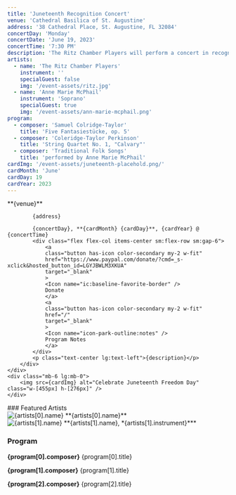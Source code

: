 ```yaml
---
title: 'Juneteenth Recognition Concert'
venue: 'Cathedral Basilica of St. Augustine'
address: '38 Cathedral Place, St. Augustine, FL 32084'
concertDay: 'Monday'
concertDate: 'June 19, 2023'
concertTime: '7:30 PM'
description: 'The Ritz Chamber Players will perform a concert in recognition of Juneteenth. The concert will feature music by African American composers. Our special guest for the night will be Ann Marie McPhail, soprano.'
artists:
  - name: 'The Ritz Chamber Players'
    instrument: ''
    specialGuest: false
    img: '/event-assets/ritz.jpg'
  - name: 'Anne Marie McPhail'
    instrument: 'Soprano'
    specialGuest: true
    img: '/event-assets/ann-marie-mcphail.png'
program:
  - composer: 'Samuel Colridge-Taylor'
    title: 'Five Fantasiestücke, op. 5'
  - composer: 'Coleridge-Taylor Perkinson'
    title: 'String Quartet No. 1, "Calvary"'
  - composer: 'Traditional Folk Songs'
    title: 'performed by Anne Marie McPhail'
cardImg: '/event-assets/juneteenth-placehold.png/'
cardMonth: 'June'
cardDay: 19
cardYear: 2023 
---
```


<div class="flex flex-col-reverse items-center lg:flex-row justify-between">
    <div>
        <div class="flex flex-col gap-4 max-w-[665px] items-center lg:items-start text-center sm:text-left">
            **{venue}**
            
            {address}

            {concertDay}, **{cardMonth} {cardDay}**, {cardYear} @ {concertTime}
            <div class="flex flex-col items-center sm:flex-row sm:gap-6">
                <a
                class="button has-icon color-secondary my-2 w-fit"
                href="https://www.paypal.com/donate/?cmd=_s-xclick&hosted_button_id=LGYJBWLM3XKUA"
                target="_blank"
                >
                <Icon name="ic:baseline-favorite-border" />
                Donate
                </a>
                <a
                class="button has-icon color-secondary my-2 w-fit"
                href="/"
                target="_blank"
                >
                <Icon name="icon-park-outline:notes" />
                Program Notes
                </a>
            </div>
            <p class="text-center lg:text-left">{description}</p>
        </div>
    </div>
    <div class="mb-6 lg:mb-0">
        <img src={cardImg} alt="Celebrate Juneteenth Freedom Day" class="w-[455px] h-[276px]" />
    </div>

</div>

<div class="flex flex-col items-center lg:items-start lg:flex-row custom:justify-center custom:gap-5 post-custom:justify-between post-custom:gap-0 py-8 border-b-2 border-neutral-900 dark:border-neutral-300 mb-10 lg:mb-12">
    <div class="flex flex-col text-center lg:text-left">
        ### Featured Artists
        <div class="flex flex-col items-center sm:items-start sm:flex-row gap-10 my-4">
            <div>
                <img src={artists[0].img} alt={artists[0].name} class="w-[300px] h-[300px]" />
                **{artists[0].name}**
            </div>
            <div>
                <img src={artists[1].img} alt={artists[1].name} class="w-[200px] h-[300px] pl-7 lg:pl-0" />
                **{artists[1].name}, *{artists[1].instrument}***
            </div>
        </div>
    </div>
    <div class="flex flex-col sm:text-center lg:text-left pt-6 lg:pt-0">
        <h3 class="text-center xl:text-left">Program</h3>
        <div class="flex flex-col gap-6 my-4 text-center post-custom:text-left">
            <p class="flex flex-col custom:flex-col post-custom:flex-row gap-2"><span><strong>{program[0].composer}</strong></span><span> {program[0].title}</span></p>
            <p class="flex flex-col custom:flex-col post-custom:flex-row gap-2"><span><strong>{program[1].composer}</strong></span><span> {program[1].title}</span></p>
            <p class="flex flex-col custom:flex-col post-custom:flex-row gap-2"><span><strong>{program[2].composer}</strong></span><span> {program[2].title}</span></p>
        </div>
    </div>

</div>
